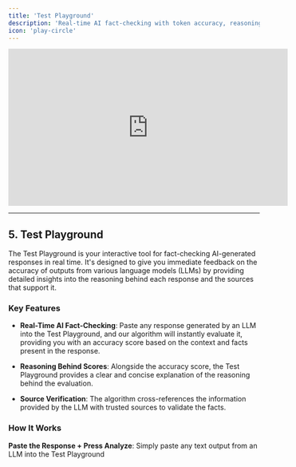 ```yaml
---
title: 'Test Playground'
description: 'Real-time AI fact-checking with token accuracy, reasoning, and source verification.'
icon: 'play-circle'
---
```


<iframe
  width="560"
  height="315"
  src="https://www.youtube.com/embed/bStsmNz_Tr8"
  title="YouTube video player"
  frameborder="0"
  allow="accelerometer; autoplay; clipboard-write; encrypted-media; gyroscope; picture-in-picture"
  allowfullscreen
></iframe>

---

## 5. Test Playground

The Test Playground is your interactive tool for fact-checking AI-generated responses in real time. It's designed to give you immediate feedback on the accuracy of outputs from various language models (LLMs) by providing detailed insights into the reasoning behind each response and the sources that support it.

### Key Features

- **Real-Time AI Fact-Checking**: Paste any response generated by an LLM into the Test Playground, and our algorithm will instantly evaluate it, providing you with an accuracy score based on the context and facts present in the response.

- **Reasoning Behind Scores**: Alongside the accuracy score, the Test Playground provides a clear and concise explanation of the reasoning behind the evaluation.

- **Source Verification**: The algorithm cross-references the information provided by the LLM with trusted sources to validate the facts.

### How It Works

**Paste the Response + Press Analyze**: Simply paste any text output from an LLM into the Test Playground

